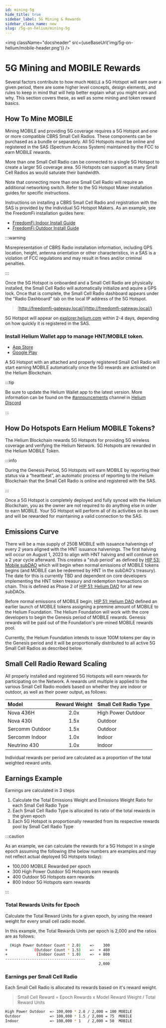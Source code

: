 ```yaml
---
id: mining-5g
hide_title: true
sidebar_label: 5G Mining & Rewards
sidebar_class_name: new
slug: /5g-on-helium/mining-5g
---
```



<img className="docsheader" src={useBaseUrl('img/5g-on-helium/mobile-header.png')} />

# 5G Mining and MOBILE Rewards

Several factors contribute to how much `MOBILE` a 5G Hotspot will earn over a given period, there
are some higher level concepts, design elements, and rules to keep in mind that will help better
explain what you might earn and why. This section covers these, as well as some mining and token
reward basics.

## How To Mine MOBILE

Mining MOBILE and providing 5G coverage requires a 5G Hotspot and one or more compatible CBRS Small
Cell Radios. These components can be purchased as a bundle or separately. All 5G Hotspots must be
online and registered in the SAS (Spectrum Access System) maintained by the FCC to earn MOBILE
rewards.

More than one Small Cell Radio can be connected to a single 5G Hotspot to create a larger 5G
coverage area. 5G Hotspots can support as many Small Cell Radios as would saturate their bandwidth.

Note that connecting more than one Small Cell Radio will require an additional networking switch.
Refer to the 5G Hotspot Maker installation guides for specific instructions.

Instructions on installing a CBRS Small Cell Radio and registration with the SAS is provided by the
individual 5G Hotspot Makers. As an example, see the FreedomFi installation guides here:

- [FreedomFi Indoor Install Guide](https://freedomfi.com/freedomfi-indoor-cbrs-small-cell-setup-guide/)
- [FreedomFi Outdoor Install Guide](https://freedomfi.com/freedomfi-outdoor-cbrs-small-cell-setup-guide/)

:::warning

Misrepresentation of CBRS Radio installation information, including GPS location, height, antenna
orientation or other characteristics, in a SAS is a violation of FCC regulations and may result in
fines and/or criminal penalties.

:::

Once the 5G Hotspot is onboarded and a Small Cell Radio are physically installed, the Small Cell
Radio will automatically initialize and aquire a GPS lock. Once that is complete, the Small Cell
Radio dashboard appears under the "Radio Dashboard" tab on the local IP address of the 5G Hotspot.

> [http://freedomfi-gateway.local/](http://freedomfi-gateway.local/)

5G Hotspot will appear on [explorer.helium.com](https://explorer.helium.com/) within 2-4 days,
depending on how quickly it is registered in the SAS.

### Install Helium Wallet app to manage HNT/MOBILE token.

- [App Store](https://apps.apple.com/us/app/helium-hnt-wallet/id1609525848)
- [Google Play](https://play.google.com/store/apps/details?id=com.helium.wallet.app&gl=US)

A 5G Hotspot with an attached and properly registered Small Cell Radio will start earning MOBILE
automatically once the 5G rewards are activated on the Helium Blockchain.

:::tip

Be sure to update the Helium Wallet app to the latest version. More information can be found on the
[#announcements](discord://discord.com/channels/404106811252408320/730418759298318346) channel in
[Helium Discord](https://discord.gg/helium)

:::

## How Do Hotspots Earn Helium MOBILE Tokens?

The Helium Blockchain rewards 5G Hotspots for providing 5G wireless coverage and verifying the
Helium Network. 5G Hotspots are rewarded in the Helium MOBILE Token.

:::info

During the Genesis Period, 5G Hotspots will earn MOBILE by reporting their status via a “heartbeat”,
an automatic process of reporting to the Helium Blockchain that the Small Cell Radio is online and
registered with the SAS.

:::

Once a 5G Hotspot is completely deployed and fully synced with the Helium Blockchain, you as the
owner are not required to do anything else in order to earn MOBILE. Your 5G Hotspot will perform all
of its activities on its own and will be rewarded for maintaining a valid connection to the SAS.

## Emissions Curve

There will be a max supply of 250B MOBILE with issuance halvenings of every 2 years aligned with the
HNT issuance halvenings. The first halving will occur on August 1, 2023 to align with HNT halving
and will continue on a 2 year cycle afterward. This creates a "stub period" as defined by
[HIP 53: Mobile subDAO](https://github.com/helium/HIP/blob/main/0053-mobile-dao.md) which will begin
when normal emissions of MOBILE tokens begins (and MOBILE can be redeemed by HNT in the subDAO's
treasury). The date for this is currently TBD and dependent on core developers implementing the HNT
token treasury and redemption transactions on chain. This is defined as Phase 2 of
[HIP 51: Helium DAO](https://github.com/helium/HIP/blob/main/0051-helium-dao.md) for all new
subDAOs.

Before normal emissions of MOBILE begin,
[HIP 51: Helium DAO](https://github.com/helium/HIP/blob/main/0051-helium-dao.md) defined an earlier
launch of MOBILE tokens assigning a premine amount of MOBILE to the Helium Foundation. The Helium
Foundation will work with the core developers to begin the Genesis period of MOBILE rewards. Genesis
rewards will be paid out of the Foundation's pre-mined MOBILE rewards pool.

Currently, the Helium Foundation intends to issue 100M tokens per day in the Genesis period and it
will be proportionally distributed to all active 5G Small Cell Radios as described below.

## Small Cell Radio Reward Scaling

All properly installed and registered 5G Hotspots will earn rewards for participating on the
Network. A rewards unit multiple is applied to the various Small Cell Radio models based on whether
they are indoor or outdoor, as well as their power output, as follows:

| Model           | Reward Weight | Small Cell Radio Type |
| :-------------- | :-----------: | :-------------------- |
| Nova 436H       |     2.0x      | High Power Outdoor    |
| Nova 430i       |     1.5x      | Outdoor               |
| Sercomm Outdoor |     1.5x      | Outdoor               |
| Sercomm Indoor  |     1.0x      | Indoor                |
| Neutrino 430    |     1.0x      | Indoor                |

Individual rewards per period are calculated as a proportion of the total weighted reward units.

## Earnings Example

Earnings are calculated in 3 steps

1. Calculate the Total Emissions Weight and Emissions Weight Ratio for each Small Cell Radio Type
2. Each Small Cell Radio Type is allocated its ratio of the total rewards in the given epoch
3. Each 5G Hotspot is proportionally rewarded from its respective rewards pool by Small Cell Radio
   Type

:::caution

As an example, we can calculate the rewards for a 5G Hotspot in a single epoch assuming the
following (the below numbers are examples and may not reflect actual deployed 5G Hotspots today):

- 100,000 MOBILE Rewarded per epoch
- 300 High Power Outdoor 5G Hotspots earn rewards
- 400 Outdoor 5G Hotspots earn rewards
- 800 Indoor 5G Hotspots earn rewards

:::

### Total Rewards Units for Epoch

Calculate the Total Reward Units for a given epoch, by using the reward weight for every small cell radio model.

In this example, the Total Rewards Units per epoch is 2,000 and the ratios are as follows:

```bash
  (High Power Outdoor Count * 2.0)    =>    300
+            (Outdoor Count * 1.5)    =>  + 400
+             (Indoor Count * 1.0)    =>  + 800
------------------------------------      ------
                                          2,000
```

### Earnings per Small Cell Radio

Each Small Cell Radio is allocated its rewards based on it's reward weight.

> Small Cell Reward = Epoch Rewards x Model Reward Weight / Total Reward Units

```bash
High Power Outdoor  => 100,000 * 2.0 / 2,000 = 100 MOBILE
Outdoor             => 100,000 * 1.5 / 2,000 = 75  MOBILE
Indoor              => 100,000 * 1   / 2,000 = 50  MOBILE
```
